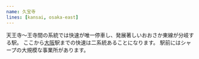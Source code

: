 ```yaml
---
name: 久宝寺
lines: [kansai, osaka-east]
---
```


天王寺〜王寺間の系統では快速が唯一停車し、発展著しいおおさか東線が分岐する駅。
ここから[大阪](./osaka)駅までの快速は二系統あることになります。
駅前にはシャープの大規模な事業所があります。
